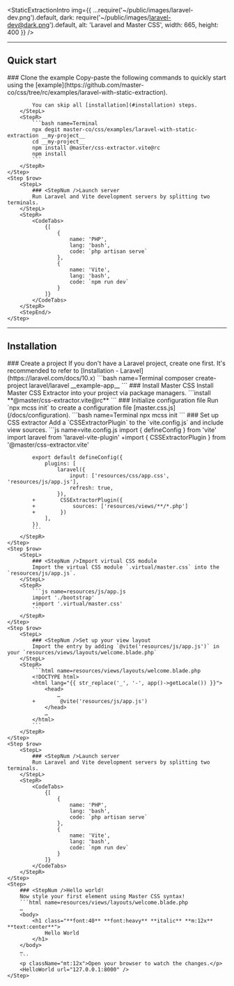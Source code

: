 
<StaticExtractionIntro img={{
    ...require('~/public/images/laravel-dev.png').default,
    dark: require('~/public/images/laravel-dev@dark.png').default,
    alt: 'Laravel and Master CSS',
    width: 665, height: 400 }} />

---

## Quick start
<StepSection>
    <Step $row>
        <StepL>
            ### <StepNum />Clone the example
            Copy-paste the following commands to quickly start using the [example](https://github.com/master-co/css/tree/rc/examples/laravel-with-static-extraction).

            You can skip all [installation](#installation) steps.
        </StepL>
        <StepR>
            ```bash name=Terminal
            npx degit master-co/css/examples/laravel-with-static-extraction __my-project__
            cd __my-project__
            npm install @master/css-extractor.vite@rc
            npm install
            ```
        </StepR>
    </Step>
    <Step $row>
        <StepL>
            ### <StepNum />Launch server
            Run Laravel and Vite development servers by splitting two terminals.
        </StepL>
        <StepR>
            <CodeTabs>
                {[
                    {
                        name: 'PHP',
                        lang: 'bash',
                        code: `php artisan serve`
                    },
                    {
                        name: 'Vite',
                        lang: 'bash',
                        code: `npm run dev`
                    }
                ]}
            </CodeTabs>
        </StepR>
        <StepEnd/>
    </Step>
</StepSection>

---

## Installation

<StepSection>
    <Step $row>
        <StepL>
            ### <StepNum />Create a project
            If you don't have a Laravel project, create one first. It's recommended to refer to [Installation - Laravel](https://laravel.com/docs/10.x)
        </StepL>
        <StepR>
            ```bash name=Terminal
            composer create-project laravel/laravel __example-app__
            ```
        </StepR>
    </Step>
    <Step $row>
        <StepL>
            ### <StepNum />Install Master CSS
            Install Master CSS Extractor into your project via package managers.
        </StepL>
        <StepR>
            ```install
            **@master/css-extractor.vite@rc**
            ```
        </StepR>
    </Step>
    <Step $row>
        <StepL>
            ### <StepNum />Initialize configuration file
            Run `npx mcss init` to create a configuration file [master.css.js](/docs/configuration).
        </StepL>
        <StepR>
            ```bash name=Terminal
            npx mcss init
            ```
        </StepR>
    </Step>
    <Step $row>
        <StepL>
            ### <StepNum />Set up CSS extractor
            Add a `CSSExtractorPlugin` to the `vite.config.js` and include view sources.
        </StepL>
        <StepR>
            ```js name=vite.config.js
            import { defineConfig } from 'vite'
            import laravel from 'laravel-vite-plugin'
            +import { CSSExtractorPlugin } from '@master/css-extractor.vite'

            export default defineConfig({
                plugins: [
                    laravel({
                        input: ['resources/css/app.css', 'resources/js/app.js'],
                        refresh: true,
                    }),
            +        CSSExtractorPlugin({
            +            sources: ['resources/views/**/*.php']
            +        })
                ],
            })
            ```
        </StepR>
    </Step>
    <Step $row>
        <StepL>
            ### <StepNum />Import virtual CSS module
            Import the virtual CSS module `.virtual/master.css` into the `resources/js/app.js`.
        </StepL>
        <StepR>
            ```js name=resources/js/app.js
            import './bootstrap'
            +import '.virtual/master.css'
            ```
        </StepR>
    </Step>
    <Step $row>
        <StepL>
            ### <StepNum />Set up your view layout
            Import the entry by adding `@vite('resources/js/app.js')` in your `resources/views/layouts/welcome.blade.php`
        </StepL>
        <StepR>
            ```html name=resources/views/layouts/welcome.blade.php
            <!DOCTYPE html>
            <html lang="{{ str_replace('_', '-', app()->getLocale()) }}">
                <head>
                    …
            +        @vite('resources/js/app.js')
                </head>
                …
            </html>
            ```
        </StepR>
    </Step>
    <Step $row>
        <StepL>
            ### <StepNum />Launch server
            Run Laravel and Vite development servers by splitting two terminals.
        </StepL>
        <StepR>
            <CodeTabs>
                {[
                    {
                        name: 'PHP',
                        lang: 'bash',
                        code: `php artisan serve`
                    },
                    {
                        name: 'Vite',
                        lang: 'bash',
                        code: `npm run dev`
                    }
                ]}
            </CodeTabs>
        </StepR>
    </Step>
    <Step>
        ### <StepNum />Hello world!
        Now style your first element using Master CSS syntax!
        ```html name=resources/views/layouts/welcome.blade.php
        …
        <body>
            <h1 class="**font:40** **font:heavy** **italic** **m:12x** **text:center**">
                Hello World
            </h1>
        </body>
        …
        ```
        <p className="mt:12x">Open your browser to watch the changes.</p>
        <HelloWorld url="127.0.0.1:8000" />
    </Step>
</StepSection>